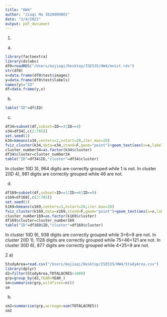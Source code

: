 ```yaml
---
title: "HW4"
author: "Jiaqi Ma 3028009001"
date: "3/4/2021"
output: pdf_document
---
```

1.
a)
```r
library(factoextra)
library(dslabs)
df0=readRDS("/Users/majiaqi/Desktop/ISE535/HW4/mnist.rds")
str(df0)
x=data.frame(df0$test$images)
y=data.frame(df0$test$labels)
names(y)="ID"
df=data.frame(y,x)
```

b)
```r
table("ID"=df$ID)
```

c)
```r
df34=subset(df,subset=ID==3|ID==4)
x34=df34[,c(2:785)]
set.seed(1)
k34=kmeans(x34,centers=2,nstart=20,iter.max=20)
fviz_cluster(k34,data=x34,stand=F,geom="point")+geom_text(aes(x=x,label=df34$ID,colour=cluster))
cluster_number34=as.factor(k34$cluster)
df34$cluster=cluster_number34
table("ID"=df34$ID,"cluster"=df34$cluster)
```

In cluster 1(ID 3), 964 digits are correctly grouped while 1 is not.
In cluster 2(ID 4), 981 digits are correctly grouped while 46 are not.

d)
```r
df169=subset(df,subset=ID==1|ID==6|ID==9)
x169=df169[,c(2:785)]
set.seed(1)
k169=kmeans(x169,centers=3,nstart=20,iter.max=20)
fviz_cluster(k169,data=x169,stand=F,geom="point")+geom_text(aes(x=x,label=df169$ID,colour=cluster))
cluster_number169=as.factor(k169$cluster)
df169$cluster=cluster_number169
table("ID"=df169$ID,"cluster"=df169$cluster)
```

In cluster 1(ID 9), 938 digits are correctly grouped while 3+6=9 are not.
In cluster 2(ID 1), 1128 digits are correctly grouped while 75+46=121 are not.
In cluster 3(ID 6), 877 digits are correctly grouped while 4+25=9 are not.

2
a)
```r
StudyArea=read.csv("/Users/majiaqi/Desktop/ISE535/HW4/StudyArea.csv")
library(dplyr)
d2=filter(StudyArea,TOTALACRES>1000)
grp=group_by(d2,YEAR=YEAR_)
sm=summarise(grp,wildfires=n())
sm
```

b)
```r
sm2=summarise(grp,acreage=sum(TOTALACRES))
sm2
```
